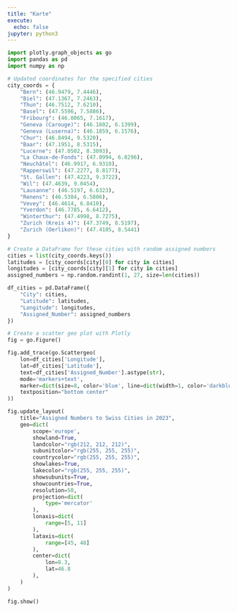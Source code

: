 ```yaml
---
title: "Karte"
execute:
  echo: false
jupyter: python3
---
```


```python
import plotly.graph_objects as go
import pandas as pd
import numpy as np

# Updated coordinates for the specified cities
city_coords = {
    "Bern": (46.9479, 7.4446),
    "Biel": (47.1367, 7.2463),
    "Thun": (46.7512, 7.6210),
    "Basel": (47.5596, 7.5886),
    "Fribourg": (46.8065, 7.1617),
    "Geneva (Carouge)": (46.1802, 6.1399),
    "Geneva (Luserna)": (46.1859, 6.1576),
    "Chur": (46.8494, 9.5320),
    "Baar": (47.1951, 8.5315),
    "Lucerne": (47.0502, 8.3093),
    "La Chaux-de-Fonds": (47.0994, 6.8296),
    "Neuchâtel": (46.9917, 6.9310),
    "Rapperswil": (47.2277, 8.8177),
    "St. Gallen": (47.4223, 9.3722),
    "Wil": (47.4639, 9.0454),
    "Lausanne": (46.5197, 6.6323),
    "Renens": (46.5384, 6.5806),
    "Vevey": (46.4614, 6.8410),
    "Yverdon": (46.7785, 6.6412),
    "Winterthur": (47.4998, 8.7275),
    "Zurich (Kreis 4)": (47.3749, 8.5197),
    "Zurich (Oerlikon)": (47.4105, 8.5441)
}

# Create a DataFrame for these cities with random assigned numbers
cities = list(city_coords.keys())
latitudes = [city_coords[city][0] for city in cities]
longitudes = [city_coords[city][1] for city in cities]
assigned_numbers = np.random.randint(1, 27, size=len(cities))

df_cities = pd.DataFrame({
    "City": cities,
    "Latitude": latitudes,
    "Longitude": longitudes,
    "Assigned_Number": assigned_numbers
})

# Create a scatter geo plot with Plotly
fig = go.Figure()

fig.add_trace(go.Scattergeo(
    lon=df_cities['Longitude'],
    lat=df_cities['Latitude'],
    text=df_cities['Assigned_Number'].astype(str),
    mode='markers+text',
    marker=dict(size=8, color='blue', line=dict(width=1, color='darkblue')),
    textposition="bottom center"
))

fig.update_layout(
    title="Assigned Numbers to Swiss Cities in 2023",
    geo=dict(
        scope='europe',
        showland=True,
        landcolor="rgb(212, 212, 212)",
        subunitcolor="rgb(255, 255, 255)",
        countrycolor="rgb(255, 255, 255)",
        showlakes=True,
        lakecolor="rgb(255, 255, 255)",
        showsubunits=True,
        showcountries=True,
        resolution=50,
        projection=dict(
            type='mercator'
        ),
        lonaxis=dict(
            range=[5, 11]
        ),
        lataxis=dict(
            range=[45, 48]
        ),
        center=dict(
            lon=8.3,
            lat=46.8
        ),
    )
)

fig.show()
```